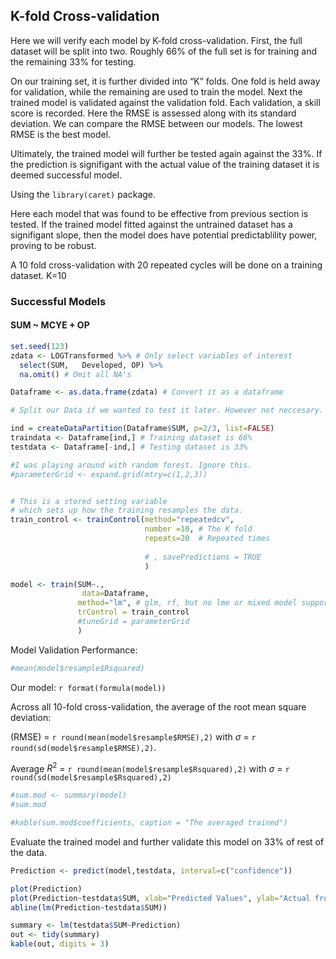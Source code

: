 ##  K-fold Cross-validation



Here we will verify each model by K-fold cross-validation. First, the full dataset will be split into two. Roughly 66% of the full set is for training and the remaining 33% for testing. 

On our training set, it is further divided into "K" folds. One fold is held away for validation, while the remaining are used to train the model. Next the trained model is validated against the validation fold. Each validation, a skill score is recorded. Here the RMSE is assessed along with its standard deviation. We can compare the RMSE between our models. The lowest RMSE is the best model. 

Ultimately, the trained model will further be tested again against the 33%. If the prediction is signifigant with the actual value of the training dataset it is deemed successful model.



Using the `library(caret)` package. 


Here each model that was found to be effective from previous section is tested. If the trained model fitted against the untrained dataset has a signifigant slope, then the model does have potential predictablility power, proving to be robust.

A 10 fold cross-validation with 20 repeated cycles will be done on a training dataset. K=10

### Successful Models

#### SUM ~ MCYE + OP 



```r



set.seed(123) 
zdata <- LOGTransformed %>% # Only select variables of interest
  select(SUM,   Developed, OP) %>%
  na.omit() # Omit all NA's

Dataframe <- as.data.frame(zdata) # Convert it as a dataframe

# Split our Data if we wanted to test it later. However not neccesary. This seems to be the old way. 

ind = createDataPartition(Dataframe$SUM, p=2/3, list=FALSE) 
traindata <- Dataframe[ind,] # Training dataset is 66%
testdata <- Dataframe[-ind,] # Testing dataset is 33%

#I was playing around with random forest. Ignore this.
#parameterGrid <- expand.grid(mtry=c(1,2,3)) 


# This is a stored setting variable 
# which sets up how the training resamples the data. 
train_control <- trainControl(method="repeatedcv", 
                              number =10, # The K fold
                              repeats=20  # Repeated times
                              
                              # , savePredictions = TRUE
                              )

model <- train(SUM~.,
                data=Dataframe,
               method="lm", # glm, rf, but no lme or mixed model support
               trControl = train_control
               #tuneGrid = parameterGrid
               )
```



Model Validation Performance:

```r


#mean(model$resample$Rsquared)
```


Our model: `r format(formula(model))` 


Across all 10-fold cross-validation, the average of the root mean square deviation:

(RMSE) = `r round(mean(model$resample$RMSE),2)` with $\sigma$ = `r round(sd(model$resample$RMSE),2)`. 

Average $R^2$ = `r round(mean(model$resample$Rsquared),2) ` with $\sigma$ = `r round(sd(model$resample$Rsquared),2)` 




```r
#sum.mod <- summary(model)
#sum.mod 
```

```r
#kable(sum.mod$coefficients, caption = "The averaged trained")
```


 
\newpage 

Evaluate the trained model and further validate this model on 33% of rest of the data. 

```r
Prediction <- predict(model,testdata, interval=c("confidence"))

plot(Prediction)
plot(Prediction~testdata$SUM, xlab="Predicted Values", ylab="Actual from Test Data")
abline(lm(Prediction~testdata$SUM))

```


```r
summary <- lm(testdata$SUM~Prediction)
out <- tidy(summary)
kable(out, digits = 3)
```
